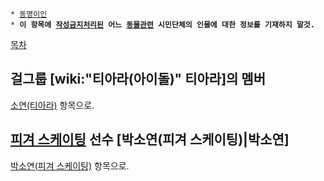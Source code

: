  * [[동명이인]]
 * '''이 항목에 [[작성금지]]처리된 어느 [[동물]]관련 시민단체의 인물에 대한 정보를 기재하지 말것.'''
[[목차]]
== 걸그룹 [wiki:"티아라(아이돌)" 티아라]의 멤버 ==

[[소연(티아라)]] 항목으로.

== [[피겨 스케이팅]] 선수 [박소연(피겨 스케이팅)|박소연] ==

[[박소연(피겨 스케이팅)]] 항목으로.

